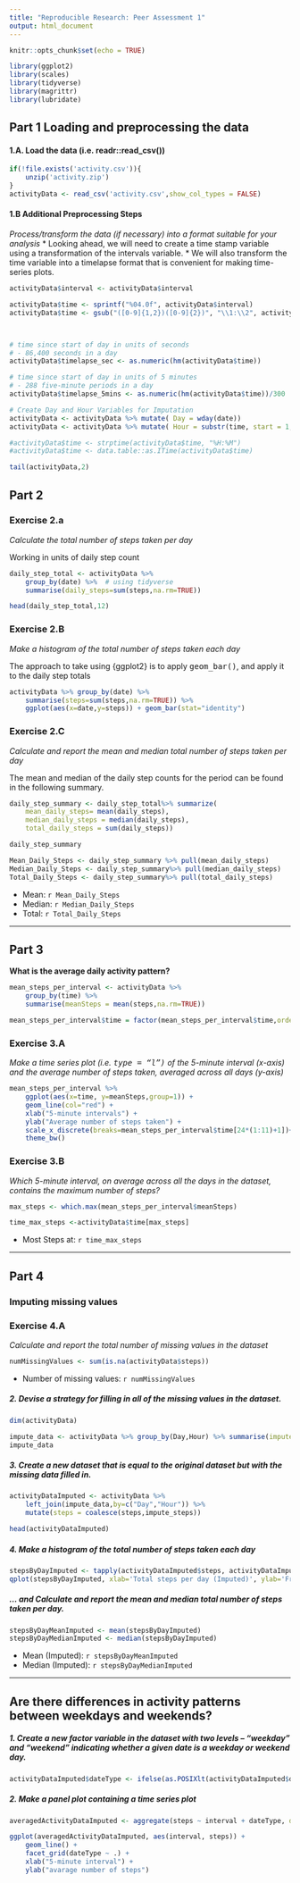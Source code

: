 ```yaml
---
title: "Reproducible Research: Peer Assessment 1"
output: html_document
---
```


```r
knitr::opts_chunk$set(echo = TRUE)
```

```r
library(ggplot2)
library(scales)
library(tidyverse)
library(magrittr)
library(lubridate)

```

## Part 1 Loading and preprocessing the data

#### 1.A. Load the data (i.e. readr::read_csv())

```r
if(!file.exists('activity.csv')){
    unzip('activity.zip')
}
activityData <- read_csv('activity.csv',show_col_types = FALSE)

```

#### 1.B Additional Preprocessing Steps

*Process/transform the data (if necessary) into a format suitable for your analysis* 
* Looking ahead, we will need to create a time stamp variable using a transformation of the intervals variable.
* We will also transform the time variable into a timelapse format that is convenient for making time-series plots.

```r
activityData$interval <- activityData$interval

activityData$time <- sprintf("%04.0f", activityData$interval)
activityData$time <- gsub("([0-9]{1,2})([0-9]{2})", "\\1:\\2", activityData$time)




```

```r
# time since start of day in units of seconds
# - 86,400 seconds in a day
activityData$timelapse_sec <- as.numeric(hm(activityData$time))

# time since start of day in units of 5 minutes
# - 288 five-minute periods in a day
activityData$timelapse_5mins <- as.numeric(hm(activityData$time))/300

# Create Day and Hour Variables for Imputation 
activityData <- activityData %>% mutate( Day = wday(date))
activityData <- activityData %>% mutate( Hour = substr(time, start = 1, stop = 2))

#activityData$time <- strptime(activityData$time, "%H:%M")
#activityData$time <- data.table::as.ITime(activityData$time)
```

```r
tail(activityData,2)
```

## Part 2

### Exercise 2.a

*Calculate the total number of steps taken per day*

Working in units of daily step count

```r
daily_step_total <- activityData %>% 
    group_by(date) %>%  # using tidyverse
    summarise(daily_steps=sum(steps,na.rm=TRUE)) 

head(daily_step_total,12)
```

### Exercise 2.B

*Make a histogram of the total number of steps taken each day*

The approach to take using {ggplot2} is to apply <tt>geom_bar()</tt>, and apply it to the daily step totals

```r
activityData %>% group_by(date) %>% 
    summarise(steps=sum(steps,na.rm=TRUE)) %>% 
    ggplot(aes(x=date,y=steps)) + geom_bar(stat="identity")

```




### Exercise 2.C

*Calculate and report the mean and median total number of steps taken per day*


The mean and median of the daily step counts for the period can be found in the following summary.

```r
daily_step_summary <- daily_step_total%>% summarize(
    mean_daily_steps= mean(daily_steps),
    median_daily_steps = median(daily_steps),
    total_daily_steps = sum(daily_steps))

daily_step_summary
```

```r
Mean_Daily_Steps <- daily_step_summary %>% pull(mean_daily_steps)
Median_Daily_Steps <- daily_step_summary%>% pull(median_daily_steps)
Total_Daily_Steps <- daily_step_summary%>% pull(total_daily_steps)
```
* Mean: `r Mean_Daily_Steps`
* Median:  `r Median_Daily_Steps`
* Total:  `r Total_Daily_Steps`

-----

## Part 3 

**What is the average daily activity pattern?**

```r
mean_steps_per_interval <- activityData %>% 
    group_by(time) %>% 
    summarise(meanSteps = mean(steps,na.rm=TRUE))

mean_steps_per_interval$time = factor(mean_steps_per_interval$time,ordered=TRUE)

```

### Exercise 3.A

*Make a time series plot (i.e. <tt>type = "l")</tt> of the 5-minute interval (x-axis) and the average number of steps taken, averaged across all days (y-axis)* 

```r
mean_steps_per_interval %>%
    ggplot(aes(x=time, y=meanSteps,group=1)) +
    geom_line(col="red") +
    xlab("5-minute intervals") +
    ylab("Average number of steps taken") +
    scale_x_discrete(breaks=mean_steps_per_interval$time[24*(1:11)+1])+
    theme_bw()
```

### Exercise 3.B

*Which 5-minute interval, on average across all the days in the dataset, contains the maximum number of steps?*

```r
max_steps <- which.max(mean_steps_per_interval$meanSteps)

time_max_steps <-activityData$time[max_steps]
```

* Most Steps at: `r time_max_steps`

----

## Part 4

### Imputing missing values

### Exercise 4.A

*Calculate and report the total number of missing values in the dataset*

```r
numMissingValues <- sum(is.na(activityData$steps))
```

* Number of missing values: `r numMissingValues`

##### 2. Devise a strategy for filling in all of the missing values in the dataset.


```r
dim(activityData)
```

```r
impute_data <- activityData %>% group_by(Day,Hour) %>% summarise(impute_steps=mean(steps,na.rm=TRUE)) %>% mutate(impute_steps=round(impute_steps))
impute_data
```
##### 3. Create a new dataset that is equal to the original dataset but with the missing data filled in.
```r
activityDataImputed <- activityData %>% 
    left_join(impute_data,by=c("Day","Hour")) %>%
    mutate(steps = coalesce(steps,impute_steps))
```

```r
head(activityDataImputed)
```


##### 4. Make a histogram of the total number of steps taken each day 
```r
stepsByDayImputed <- tapply(activityDataImputed$steps, activityDataImputed$date, sum)
qplot(stepsByDayImputed, xlab='Total steps per day (Imputed)', ylab='Frequency using binwith 500', binwidth=500)
```

##### ... and Calculate and report the mean and median total number of steps taken per day. 
```r
stepsByDayMeanImputed <- mean(stepsByDayImputed)
stepsByDayMedianImputed <- median(stepsByDayImputed)
```
* Mean (Imputed): `r stepsByDayMeanImputed`
* Median (Imputed):  `r stepsByDayMedianImputed`


----

## Are there differences in activity patterns between weekdays and weekends?

##### 1. Create a new factor variable in the dataset with two levels – “weekday” and “weekend” indicating whether a given date is a weekday or weekend day.

```r
activityDataImputed$dateType <- ifelse(as.POSIXlt(activityDataImputed$date)$wday %in% c(0,6), 'weekend', 'weekday')
```

##### 2. Make a panel plot containing a time series plot

```r
averagedActivityDataImputed <- aggregate(steps ~ interval + dateType, data=activityDataImputed, mean)

ggplot(averagedActivityDataImputed, aes(interval, steps)) + 
    geom_line() + 
    facet_grid(dateType ~ .) +
    xlab("5-minute interval") + 
    ylab("avarage number of steps")
```